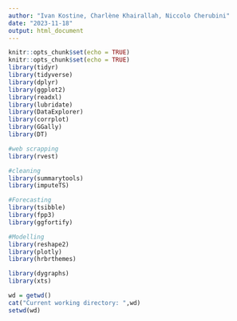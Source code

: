 ```yaml
---
author: "Ivan Kostine, Charlène Khairallah, Niccolo Cherubini"
date: "2023-11-18"
output: html_document
---
```


```r
knitr::opts_chunk$set(echo = TRUE)
knitr::opts_chunk$set(echo = TRUE)
library(tidyr)
library(tidyverse)
library(dplyr)
library(ggplot2)
library(readxl)
library(lubridate)
library(DataExplorer)
library(corrplot)
library(GGally)
library(DT)

#web scrapping
library(rvest)

#cleaning 
library(summarytools)
library(imputeTS)

#Forecasting 
library(tsibble)
library(fpp3)
library(ggfortify)

#Modelling
library(reshape2)
library(plotly)
library(hrbrthemes)

library(dygraphs)
library(xts)

wd = getwd()
cat("Current working directory: ",wd)
setwd(wd)
```